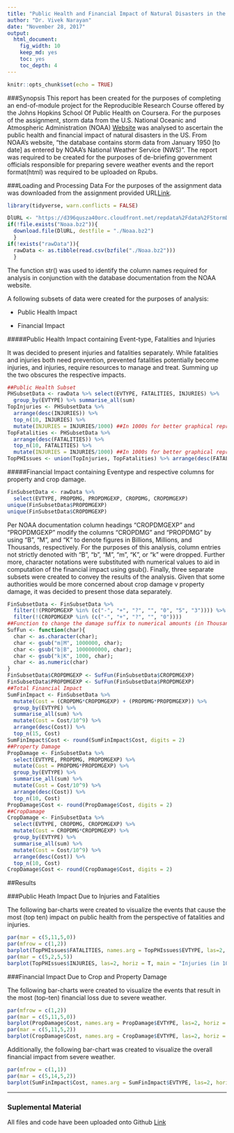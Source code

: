 ```yaml
---
title: "Public Health and Financial Impact of Natural Disasters in the US"
author: "Dr. Vivek Narayan"
date: "November 28, 2017"
output: 
  html_document: 
    fig_width: 10
    keep_md: yes
    toc: yes
    toc_depth: 4
---
```


```r
knitr::opts_chunk$set(echo = TRUE)
```

###Synopsis
This report has been created for the purposes of completing an end-of-module project for the Reproducible Research Course offered by the Johns Hopkins School Of Public Health on Coursera. For the purposes of the assignment, storm data from the U.S. National Oceanic and Atmospheric Administration (NOAA) [Website](https://www.ncdc.noaa.gov/stormevents/) was analysed to ascertain the public health and financial impact of natural disasters in the US. From NOAA's website, "the database contains storm data from January 1950 [to date] as entered by NOAA's National Weather Service (NWS)". The report was required to be created for the purposes of de-briefing government officials responsible for preparing severe weather events and the report format(html) was required to be uploaded on Rpubs.

###Loading and Processing Data
For the purposes of the assignment data was downloaded from the assignment provided URL[Link](https://d396qusza40orc.cloudfront.net/repdata%2Fdata%2FStormData.csv.bz2).

```r
library(tidyverse, warn.conflicts = FALSE)
```

```r
DlURL <- "https://d396qusza40orc.cloudfront.net/repdata%2Fdata%2FStormData.csv.bz2"
if(!file.exists("Noaa.bz2")){
  download.file(DlURL, destfile = "./Noaa.bz2")
  }
if(!exists("rawData")){
  rawData <- as.tibble(read.csv(bzfile("./Noaa.bz2")))
  }
```

The function str() was used to identify the column names required for analysis in conjunction with the database documentation from the NOAA website.

A following subsets of data were created for the purposes of analysis:

- Public Health Impact

- Financial Impact

#####Public Health Impact containing Event-type, Fatalities and Injuries

It was decided to present injuries and fatalities separately. While fatalities and injuries both need prevention, prevented fatalities potentially become injuries, and injuries, require resources to manage and treat. Summing up the two obscures the respective impacts.

```r
##Public Health Subset
PHSubsetData <- rawData %>% select(EVTYPE, FATALITIES, INJURIES) %>% 
  group_by(EVTYPE) %>% summarise_all(sum)
TopInjuries <- PHSubsetData %>% 
  arrange(desc(INJURIES)) %>%
  top_n(10, INJURIES) %>% 
  mutate(INJURIES = INJURIES/1000) ##In 1000s for better graphical representation
TopFatalities <- PHSubsetData %>% 
  arrange(desc(FATALITIES)) %>%
  top_n(10, FATALITIES) %>% 
  mutate(INJURIES = INJURIES/1000) ##In 1000s for better graphical representation
TopPHIssues <- union(TopInjuries, TopFatalities) %>% arrange(desc(FATALITIES))
```

#####Financial Impact containing Eventype and respective columns for property and crop damage.

```r
FinSubsetData <- rawData %>% 
  select(EVTYPE, PROPDMG, PROPDMGEXP, CROPDMG, CROPDMGEXP)
unique(FinSubsetData$PROPDMGEXP)
unique(FinSubsetData$CROPDMGEXP)
```

Per NOAA documentation column headings "CROPDMGEXP" and "PROPDMGEXP" modify the columns "CROPDMG" and "PROPDMG" by using "B", "M", and "K" to denote figures in Billions, Millions, and Thousands, respectively. For the purposes of this analysis, column entries not strictly denoted with "B", "b", "M", "m", "K", or "k" were dropped. Further more, character notations were substituted with numerical values to aid in computation of the financial impact using gsub(). Finally, three separate subsets were created to convey the results of the analysis. Given that some authorities would be more concerned about crop damage v property damage, it was decided to present those data separately.

```r
FinSubsetData <- FinSubsetData %>%
  filter(!(PROPDMGEXP %in% (c("-", "+", "?", "", "0", "5", "3")))) %>%
  filter(!(CROPDMGEXP %in% (c("-", "+", "?", "", "0"))))
##Function to change the damage suffix to numerical amounts (in Thousands)
SufFun <- function(char){
  char <- as.character(char);
  char <- gsub("m|M", 1000000, char);
  char <- gsub("b|B", 1000000000, char);
  char <- gsub("k|K", 1000, char);
  char <- as.numeric(char)
}
FinSubsetData$CROPDMGEXP <- SufFun(FinSubsetData$CROPDMGEXP)
FinSubsetData$PROPDMGEXP <- SufFun(FinSubsetData$PROPDMGEXP)
##Total Financial Impact
SumFinImpact <- FinSubsetData %>% 
  mutate(Cost = (CROPDMG*CROPDMGEXP) + (PROPDMG*PROPDMGEXP)) %>%
  group_by(EVTYPE) %>% 
  summarise_all(sum) %>%
  mutate(Cost = Cost/10^9) %>%
  arrange(desc(Cost)) %>%
  top_n(15, Cost)
SumFinImpact$Cost <- round(SumFinImpact$Cost, digits = 2)
##Property Damage
PropDamage <- FinSubsetData %>%
  select(EVTYPE, PROPDMG, PROPDMGEXP) %>%
  mutate(Cost = PROPDMG*PROPDMGEXP) %>%
  group_by(EVTYPE) %>% 
  summarise_all(sum) %>%
  mutate(Cost = Cost/10^9) %>%
  arrange(desc(Cost)) %>%
  top_n(10, Cost)
PropDamage$Cost <- round(PropDamage$Cost, digits = 2)
##CropDamage
CropDamage <- FinSubsetData %>%
  select(EVTYPE, CROPDMG, CROPDMGEXP) %>%
  mutate(Cost = CROPDMG*CROPDMGEXP) %>%
  group_by(EVTYPE) %>% 
  summarise_all(sum) %>%
  mutate(Cost = Cost/10^9) %>%
  arrange(desc(Cost)) %>%
  top_n(10, Cost)
CropDamage$Cost <- round(CropDamage$Cost, digits = 2)
```

##Results

###Public Heath Impact Due to Injuries and Fatalities

The following bar-charts were created to visualize the events that cause the most (top ten) impact on public health from the perspective of fatalities and injuries.

```r
par(mar = c(5,11,5,0))
par(mfrow = c(1,2))
barplot(TopPHIssues$FATALITIES, names.arg = TopPHIssues$EVTYPE, las=2, horiz = T, xlim = c(0,6000), main = "Fatalities", col = "pink")
par(mar = c(5,2,5,5))
barplot(TopPHIssues$INJURIES, las=2, horiz = T, main = "Injuries (in 1000's)", xlim = c(0,100), col = "purple")
```

###Financial Impact Due to Crop and Property Damage

The following bar-charts were created to visualize the events that result in the most (top-ten) financial loss due to severe weather.

```r
par(mfrow = c(1,2))
par(mar = c(5,11,5,0))
barplot(PropDamage$Cost, names.arg = PropDamage$EVTYPE, las=2, horiz = T, xlim = c(0,150), main = "Property Damage Cost in $B", col = "Magenta")
par(mar = c(5,11,5,2))
barplot(CropDamage$Cost, names.arg = CropDamage$EVTYPE, las=2, horiz = T, main = "Crop Damage Cost in $B", xlim = c(0,6), col = "Coral")
```

Additionally, the following bar-chart was created to visualize the overall financial impact from severe weather.

```r
par(mfrow = c(1,1))
par(mar = c(5,14,5,2))
barplot(SumFinImpact$Cost, names.arg = SumFinImpact$EVTYPE, las=2, horiz = T, main = "Top 15 Costliest Forms of Natural Disasters (NOAA Data)", xlim = c(0,150), col = "Orange", sub = "Cost in Billions")
```

***

### Suplemental Material
All files and code have been uploaded onto Github [Link]()

